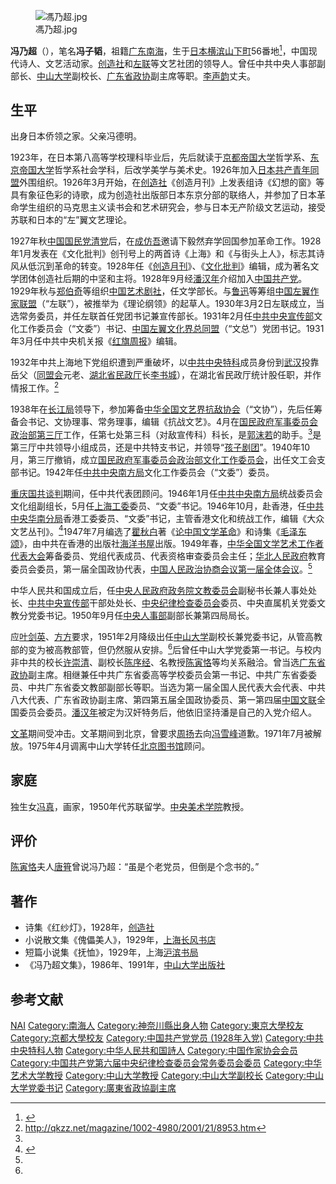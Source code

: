 [[File:馮乃超.jpg|thumb]]

'''冯乃超'''（{{bd|1901年|10月12日|1983年|9月}}），笔名'''冯子韬'''，祖籍[[广东|广东]][[南海|南海]]，生于[[日本|日本]][[横滨|横滨]][[山下町|山下町]]56番地<ref name="#1">{{Cite web |url=http://www.yhcqw.com/html/hyp/2008/47/084795512D3IG3370KABK72AD05EDIG9.html |title=存档副本 |access-date=2009-10-16 |archive-url=https://web.archive.org/web/20100115215542/http://yhcqw.com/html/hyp/2008/47/084795512D3IG3370KABK72AD05EDIG9.html |archive-date=2010-01-15 |dead-url=yes }}</ref>，中国现代诗人、文艺活动家。[[创造社|创造社]]和[[左联|左联]]等文艺社团的领导人。曾任中共中央人事部副部长、[[中山大学|中山大学]]副校长、[[广东省政协|广东省政协]]副主席等职。[[李声韵|李声韵]]丈夫。

== 生平 ==
出身日本侨领之家。父亲冯德明。

1923年，在日本第八高等学校理科毕业后，先后就读于[[京都帝国大学|京都帝国大学]]哲学系、[[东京帝国大学|东京帝国大学]]哲学系社会学科，后改学美学与美术史。1926年加入[[日本共产青年同盟|日本共产青年同盟]]外围组织。1926年3月开始，在[[创造社|创造社]]《创造月刊》上发表组诗《幻想的窗》等具有象征色彩的诗歌，成为创造社出版部日本东京分部的联络人，并参加了日本革命学生组织的马克思主义读书会和艺术研究会，参与日本无产阶级文艺运动，接受苏联和日本的“左”翼文艺理论。

1927年秋[[中国国民党清党|中国国民党清党]]后，在[[成仿吾|成仿吾]]邀请下毅然弃学回国参加革命工作。1928年1月发表在《文化批判》创刊号上的两首诗《上海》和《与街头上人》，标志其诗风从低沉到革命的转变。1928年任《[[创造月刊|创造月刊]]》、《[[文化批判|文化批判]]》编辑，成为著名文学团体创造社后期的中坚和主将。1928年9月经[[潘汉年|潘汉年]]介绍加入[[中国共产党|中国共产党]]。1929年秋与[[郑伯奇|郑伯奇]]等组织[[中国艺术剧社|中国艺术剧社]]，任文学部长。与[[鲁迅|鲁迅]]等筹组[[中国左翼作家联盟|中国左翼作家联盟]]（“左联”），被推举为《理论纲领》的起草人。1930年3月2日左联成立，当选常务委员，并任左联首任党团书记兼宣传部长。1931年2月任[[中共中央宣传部|中共中央宣传部]]文化工作委员会（“文委”）书记、[[中国左翼文化界总同盟|中国左翼文化界总同盟]]（“文总”）党团书记。1931年3月任中共中央机关报《[[红旗周报|红旗周报]]》编辑。

1932年中共上海地下党组织遭到严重破坏，以[[中共中央特科|中共中央特科]]成员身份到[[武汉|武汉]]投靠岳父（[[同盟会|同盟会]]元老、[[湖北省民政厅|湖北省民政厅]]长[[李书城|李书城]]），在湖北省民政厅统计股任职，并作情报工作。<ref name="#2">http://qkzz.net/magazine/1002-4980/2001/21/8953.htm</ref>

1938年在[[长江局|长江局]]领导下，参加筹备[[中华全国文艺界抗敌协会|中华全国文艺界抗敌协会]]（“文协”），先后任筹备会书记、文协理事、常务理事，编辑《抗战文艺》。4月在[[国民政府军事委员会政治部第三厅|国民政府军事委员会政治部第三厅]]工作，任第七处第三科（对敌宣传科）科长，是[[郭沫若|郭沫若]]的助手。<ref name="#1"/>是第三厅中共领导小组成员，还是中共特支书记，并领导“[[孩子剧团|孩子剧团]]”。1940年10月，第三厅撤销，成立[[国民政府军事委员会政治部文化工作委员会|国民政府军事委员会政治部文化工作委员会]]，出任文工会支部书记。1942年任[[中共中央南方局|中共中央南方局]]文化工作委员会（“文委”）委员。

[[重庆谈判|重庆国共谈判]]期间，任中共代表团顾问。1946年1月任[[中共中央南方局|中共中央南方局]]统战委员会文化组副组长，5月任[[上海工委|上海工委]]委员、“文委”书记。1946年10月，赴香港，任[[中共中央华南分局|中共中央华南分局]]香港工委委员、“文委”书记，主管香港文化和统战工作，编辑《大众文艺丛刊》。<ref name="#3">{{cite web |url=http://www.sysu.edu.cn/zdcq/xz4.htm |title=存档副本 |accessdate=2009-10-16 |deadurl=yes |archiveurl=https://web.archive.org/web/20101203084449/http://www.sysu.edu.cn/zdcq/xz4.htm |archivedate=2010-12-03 }}</ref>1947年7月编选了[[瞿秋白|瞿秋白]]著《[[论中国文学革命|论中国文学革命]]》和诗集《[[毛泽东颂|毛泽东颂]]》，由中共在香港的出版社[[海洋书屋|海洋书屋]]出版。1949年春，[[中华全国文学艺术工作者代表大会|中华全国文学艺术工作者代表大会]]筹备委员、党组代表成员、代表资格审查委员会主任；[[华北人民政府|华北人民政府]]教育委员会委员，第一届全国政协代表，[[中国人民政治协商会议第一届全体会议|中国人民政治协商会议第一届全体会议]]。<ref name="#3"/> 

中华人民共和国成立后，任[[中央人民政府|中央人民政府]][[政务院文教委员会|政务院文教委员会]]副秘书长兼人事处处长、[[中共中央宣传部|中共中央宣传部]]干部处处长、[[中央纪律检查委员会|中央纪律检查委员会]]委员、中央直属机关党委文教分党委书记。1950年9月任[[中央人事部|中央人事部]]副部长兼第四局局长。

应[[叶剑英|叶剑英]]、[[方方_(政治人物)|方方]]要求，1951年2月降级出任[[中山大学|中山大学]]副校长兼党委书记，从管高教部的变为被高教部管，但仍然服从安排。<ref name="#2"/>后曾任中山大学党委第一书记。与校内非中共的校长[[许崇清|许崇清]]、副校长[[陈序经|陈序经]]、名教授[[陈寅恪|陈寅恪]]等均关系融洽。曾当选[[广东省政协|广东省政协]]副主席。相继兼任中共广东省委高等学校委员会第一书记、中共广东省委委员、中共广东省委文教部副部长等职。当选为第一届全国人民代表大会代表、中共八大代表、广东省政协副主席、第四第五届全国政协委员、第一第四届[[中国文联|中国文联]]全国委员会委员。[[潘汉年|潘汉年]]被定为汉奸特务后，他依旧坚持潘是自己的入党介绍人。

[[文革|文革]]期间受冲击。文革期间到北京，曾要求[[周扬|周扬]]去向[[冯雪峰|冯雪峰]]道歉。1971年7月被解放。1975年4月调离中山大学转任[[北京图书馆|北京图书馆]]顾问。

== 家庭 ==
独生女[[冯真|冯真]]，画家，1950年代苏联留学。[[中央美术学院|中央美术学院]]教授。

== 评价 ==
[[陈寅恪|陈寅恪]]夫人[[唐筲|唐筲]]曾说冯乃超：“虽是个老党员，但倒是个念书的。”

== 著作 ==
* 诗集《红纱灯》，1928年，[[创造社|创造社]]
* 小说散文集《傀儡美人》，1929年，[[上海|上海]][[长风书店|长风书店]]
* 短篇小说集《抚恤》，1929年，上海[[沪滨书局|沪滨书局]]
* 《冯乃超文集》，1986年、1991年，[[中山大学出版社|中山大学出版社]]

== 参考文献 ==
{{reflist}}

{{中国近现代文学}}
{{中华全国文学工作者协会第一届全国委员会}}
{{中华全国文学艺术界联合会第一届全国委员会}}
{{中国文学艺术界联合会第四届全国委员会}}

{{Authority control}}
{{DEFAULTSORT:Feng}}
[[Category:冯姓|NAI]]
[[Category:南海人|Category:南海人]]
[[Category:神奈川縣出身人物|Category:神奈川縣出身人物]]
[[Category:東京大學校友|Category:東京大學校友]]
[[Category:京都大學校友|Category:京都大學校友]]
[[Category:中国共产党党员_(1928年入党)|Category:中国共产党党员 (1928年入党)]]
[[Category:中共中央特科人物|Category:中共中央特科人物]]
[[Category:中华人民共和国詩人|Category:中华人民共和国詩人]]
[[Category:中国作家协会会员|Category:中国作家协会会员]]
[[Category:中国共产党第六届中央纪律检查委员会常务委员会委员|Category:中国共产党第六届中央纪律检查委员会常务委员会委员]]
[[Category:中华艺术大学教授|Category:中华艺术大学教授]]
[[Category:中山大学教授|Category:中山大学教授]]
[[Category:中山大学副校长|Category:中山大学副校长]]
[[Category:中山大学党委书记|Category:中山大学党委书记]]
[[Category:廣東省政協副主席|Category:廣東省政協副主席]]